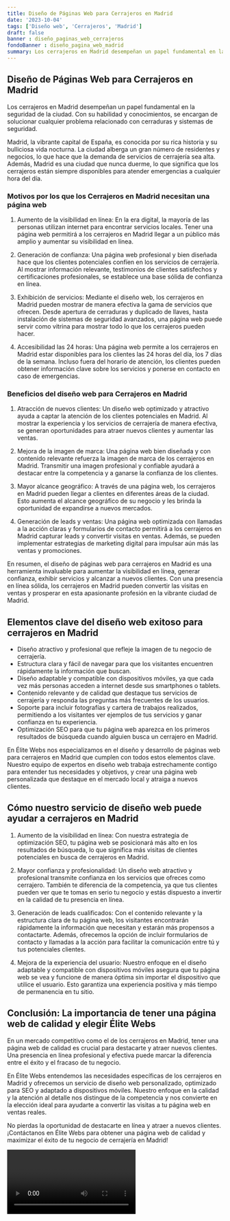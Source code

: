 ```yaml
---
title: Diseño de Páginas Web para Cerrajeros en Madrid
date: '2023-10-04'
tags: ['Diseño web', 'Cerrajeros', 'Madrid']
draft: false
banner : diseño_paginas_web_cerrajeros
fondoBanner : diseño_pagina_web_madrid
summary: Los cerrajeros en Madrid desempeñan un papel fundamental en la seguridad de la ciudad. Con su habilidad y conocimientos, se encargan de solucionar cualquier problema relacionado con cerraduras y sistemas de seguridad. 
---
```


## Diseño de Páginas Web para Cerrajeros en Madrid

Los cerrajeros en Madrid desempeñan un papel fundamental en la seguridad de la ciudad. Con su habilidad y conocimientos, se encargan de solucionar cualquier problema relacionado con cerraduras y sistemas de seguridad. 

Madrid, la vibrante capital de España, es conocida por su rica historia y su bulliciosa vida nocturna. La ciudad alberga un gran número de residentes y negocios, lo que hace que la demanda de servicios de cerrajería sea alta. Además, Madrid es una ciudad que nunca duerme, lo que significa que los cerrajeros están siempre disponibles para atender emergencias a cualquier hora del día.

### Motivos por los que los Cerrajeros en Madrid necesitan una página web

1. Aumento de la visibilidad en línea: En la era digital, la mayoría de las personas utilizan internet para encontrar servicios locales. Tener una página web permitirá a los cerrajeros en Madrid llegar a un público más amplio y aumentar su visibilidad en línea.

2. Generación de confianza: Una página web profesional y bien diseñada hace que los clientes potenciales confíen en los servicios de cerrajería. Al mostrar información relevante, testimonios de clientes satisfechos y certificaciones profesionales, se establece una base sólida de confianza en línea.

3. Exhibición de servicios: Mediante el diseño web, los cerrajeros en Madrid pueden mostrar de manera efectiva la gama de servicios que ofrecen. Desde apertura de cerraduras y duplicado de llaves, hasta instalación de sistemas de seguridad avanzados, una página web puede servir como vitrina para mostrar todo lo que los cerrajeros pueden hacer.

4. Accesibilidad las 24 horas: Una página web permite a los cerrajeros en Madrid estar disponibles para los clientes las 24 horas del día, los 7 días de la semana. Incluso fuera del horario de atención, los clientes pueden obtener información clave sobre los servicios y ponerse en contacto en caso de emergencias.

### Beneficios del diseño web para Cerrajeros en Madrid

1. Atracción de nuevos clientes: Un diseño web optimizado y atractivo ayuda a captar la atención de los clientes potenciales en Madrid. Al mostrar la experiencia y los servicios de cerrajería de manera efectiva, se generan oportunidades para atraer nuevos clientes y aumentar las ventas.

2. Mejora de la imagen de marca: Una página web bien diseñada y con contenido relevante refuerza la imagen de marca de los cerrajeros en Madrid. Transmitir una imagen profesional y confiable ayudará a destacar entre la competencia y a ganarse la confianza de los clientes.

3. Mayor alcance geográfico: A través de una página web, los cerrajeros en Madrid pueden llegar a clientes en diferentes áreas de la ciudad. Esto aumenta el alcance geográfico de su negocio y les brinda la oportunidad de expandirse a nuevos mercados.

4. Generación de leads y ventas: Una página web optimizada con llamadas a la acción claras y formularios de contacto permitirá a los cerrajeros en Madrid capturar leads y convertir visitas en ventas. Además, se pueden implementar estrategias de marketing digital para impulsar aún más las ventas y promociones.

En resumen, el diseño de páginas web para cerrajeros en Madrid es una herramienta invaluable para aumentar la visibilidad en línea, generar confianza, exhibir servicios y alcanzar a nuevos clientes. Con una presencia en línea sólida, los cerrajeros en Madrid pueden convertir las visitas en ventas y prosperar en esta apasionante profesión en la vibrante ciudad de Madrid.

<GifSeo />

<Cta />

## Elementos clave del diseño web exitoso para cerrajeros en Madrid

- Diseño atractivo y profesional que refleje la imagen de tu negocio de cerrajería.
- Estructura clara y fácil de navegar para que los visitantes encuentren rápidamente la información que buscan.
- Diseño adaptable y compatible con dispositivos móviles, ya que cada vez más personas acceden a internet desde sus smartphones o tablets.
- Contenido relevante y de calidad que destaque tus servicios de cerrajería y responda las preguntas más frecuentes de los usuarios.
- Soporte para incluir fotografías y cartera de trabajos realizados, permitiendo a los visitantes ver ejemplos de tus servicios y ganar confianza en tu experiencia.
- Optimización SEO para que tu página web aparezca en los primeros resultados de búsqueda cuando alguien busca un cerrajero en Madrid.

En Élite Webs nos especializamos en el diseño y desarrollo de páginas web para cerrajeros en Madrid que cumplen con todos estos elementos clave. Nuestro equipo de expertos en diseño web trabaja estrechamente contigo para entender tus necesidades y objetivos, y crear una página web personalizada que destaque en el mercado local y atraiga a nuevos clientes.

## Cómo nuestro servicio de diseño web puede ayudar a cerrajeros en Madrid

1. Aumento de la visibilidad en línea: Con nuestra estrategia de optimización SEO, tu página web se posicionará más alto en los resultados de búsqueda, lo que significa más visitas de clientes potenciales en busca de cerrajeros en Madrid.

2. Mayor confianza y profesionalidad: Un diseño web atractivo y profesional transmite confianza en los servicios que ofreces como cerrajero. También te diferencia de la competencia, ya que tus clientes pueden ver que te tomas en serio tu negocio y estás dispuesto a invertir en la calidad de tu presencia en línea.

3. Generación de leads cualificados: Con el contenido relevante y la estructura clara de tu página web, los visitantes encontrarán rápidamente la información que necesitan y estarán más propensos a contactarte. Además, ofrecemos la opción de incluir formularios de contacto y llamadas a la acción para facilitar la comunicación entre tú y tus potenciales clientes.

4. Mejora de la experiencia del usuario: Nuestro enfoque en el diseño adaptable y compatible con dispositivos móviles asegura que tu página web se vea y funcione de manera óptima sin importar el dispositivo que utilice el usuario. Esto garantiza una experiencia positiva y más tiempo de permanencia en tu sitio.

## Conclusión: La importancia de tener una página web de calidad y elegir Élite Webs

En un mercado competitivo como el de los cerrajeros en Madrid, tener una página web de calidad es crucial para destacarte y atraer nuevos clientes. Una presencia en línea profesional y efectiva puede marcar la diferencia entre el éxito y el fracaso de tu negocio.

En Élite Webs entendemos las necesidades específicas de los cerrajeros en Madrid y ofrecemos un servicio de diseño web personalizado, optimizado para SEO y adaptado a dispositivos móviles. Nuestro enfoque en la calidad y la atención al detalle nos distingue de la competencia y nos convierte en la elección ideal para ayudarte a convertir las visitas a tu página web en ventas reales.

No pierdas la oportunidad de destacarte en línea y atraer a nuevos clientes. ¡Contáctanos en Élite Webs para obtener una página web de calidad y maximizar el éxito de tu negocio de cerrajería en Madrid!

<Video />

<CtaBot job='Cerrajeros' city='Madrid'/>

<Gmaps query='Madrid+españa+maps' />